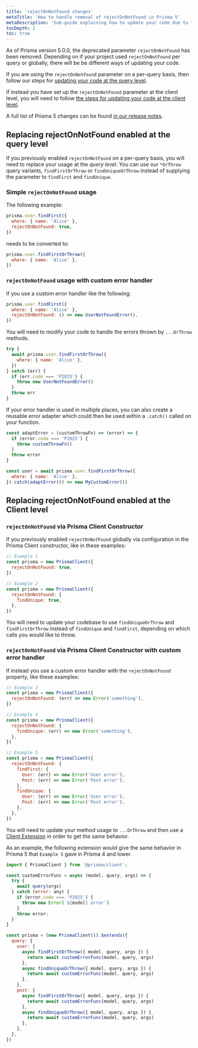 ```yaml
---
title: 'rejectOnNotFound changes'
metaTitle: 'How to handle removal of rejectOnNotFound in Prisma 5'
metaDescription: 'Sub-guide explaining how to update your code due to the removal of rejectOnNotFound in Prisma 5'
tocDepth: 2
toc: true
---
```


<TopBlock>

As of Prisma version 5.0.0, the deprecated parameter `rejectOnNotFound` has been removed. Depending on if your project used `rejectOnNotFound` per query or globally, there will be be different ways of updating your code.

If you are using the `rejectOnNotFound` parameter on a per-query basis, then follow our steps for [updating your code at the query level](#replacing-rejectonnotfound-enabled-at-the-query-level).

If instead you have set up the `rejectOnNotFound` parameter at the client level, you will need to follow [the steps for updating your code at the client level](#replacing-rejectonnotfound-enabled-at-the-client-level).

A full list of Prisma 5 changes can be found [in our release notes](https://github.com/prisma/prisma/releases/tag/5.0.0).

</TopBlock>

## Replacing <inlinecode>rejectOnNotFound</inlinecode> enabled at the query level

If you previously enabled `rejectOnNotFound` on a per-query basis, you will need to replace your usage at the _query level_. You can use our `*OrThrow` query variants, `findFirstOrThrow` or `findUniqueOrThrow` instead of supplying the parameter to `findFirst` and `findUnique`.

### Simple `rejectOnNotFound` usage

The following example:

```js
prisma.user.findFirst({
  where: { name: 'Alice' },
  rejectOnNotFound: true,
})
```

needs to be converted to:

```js
prisma.user.findFirstOrThrow({
  where: { name: 'Alice' },
})
```

### `rejectOnNotFound` usage with custom error handler

If you use a custom error handler like the following:

```js
prisma.user.findFirst({
  where: { name: 'Alice' },
  rejectOnNotFound: () => new UserNotFoundError(),
})
```

You will need to modify your code to handle the errors thrown by `...OrThrow` methods.

```js
try {
  await prisma.user.findFirstOrThrow({
    where: { name: 'Alice' },
  })
} catch (err) {
  if (err.code === 'P2025') {
    throw new UserNotFoundError()
  }
  throw err
}
```

If your error handler is used in multiple places, you can also create a reusable error adapter which could then be used within a `.catch()` called on your function.

```js
const adaptError = (customThrowFn) => (error) => {
  if (error.code === 'P2025') {
    throw customThrowFn()
  }
  throw error
}

const user = await prisma.user.findFirstOrThrow({
  where: { name: 'Alice' },
}).catch(adaptError(() => new MyCustomError())
```

## Replacing <inlinecode>rejectOnNotFound</inlinecode> enabled at the Client level

### `rejectOnNotFound` via Prisma Client Constructor

If you previously enabled `rejectOnNotFound` globally via configuration in the Prisma Client constructor, like in these examples:

```js
// Example 1
const prisma = new PrismaClient({
  rejectOnNotFound: true,
})

// Example 2
const prisma = new PrismaClient({
  rejectOnNotFound: {
    findUnique: true,
  },
})
```

You will need to update your codebase to use `findUniqueOrThrow` and `findFirstOrThrow` instead of `findUnique` and `findFirst`, depending on which calls you would like to throw.

### `rejectOnNotFound` via Prisma Client Constructor with custom error handler

If instead you use a custom error handler with the `rejectOnNotFound` property, like these examples:

```js
// Example 3
const prisma = new PrismaClient({
  rejectOnNotFound: (err) => new Error('something'),
})

// Example 4
const prisma = new PrismaClient({
  rejectOnNotFound: {
    findUnique: (err) => new Error('something'),
  },
})

// Example 5
const prisma = new PrismaClient({
  rejectOnNotFound: {
    findFirst: {
      User: (err) => new Error('User error'),
      Post: (err) => new Error('Post error'),
    },
    findUnique: {
      User: (err) => new Error('User error'),
      Post: (err) => new Error('Post error'),
    },
  },
})
```

You will need to update your method usage to `...OrThrow` and then use a [Client Extension](/concepts/components/prisma-client/client-extensions) in order to get the same behavior.

As an example, the following extension would give the same behavior in Prisma 5 that `Example 5` gave in Prisma 4 and lower.

```js
import { PrismaClient } from '@prisma/client';

const customErrorFunc = async (model, query, args) => {
  try {
    await query(args)
  } catch (error: any) {
    if (error.code === 'P2025') {
      throw new Error(`${model} error`)
    }
    throw error;
  }
}

const prisma = (new PrismaClient()).$extends({
  query: {
    user: {
      async findFirstOrThrow({ model, query, args }) {
        return await customErrorFunc(model, query, args)
      },
      async findUniqueOrThrow({ model, query, args }) {
        return await customErrorFunc(model, query, args)
      },
    },
    post: {
      async findFirstOrThrow({ model, query, args }) {
        return await customErrorFunc(model, query, args)
      },
      async findUniqueOrThrow({ model, query, args }) {
        return await customErrorFunc(model, query, args)
      },
    },
  },
})
```
